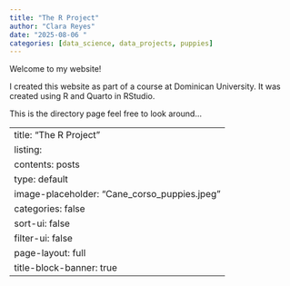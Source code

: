 ```yaml
---
title: "The R Project"
author: "Clara Reyes"
date: "2025-08-06 "
categories: [data_science, data_projects, puppies]
---
```


Welcome to my website!

I created this website as part of a course at Dominican University. It was created using R and Quarto in RStudio.

This is the directory page feel free to look around...

---
title: "The R Project"
listing: 
  contents: posts
  type: default
  image-placeholder: "Cane_corso_puppies.jpeg"
  categories: false
  sort-ui: false
  filter-ui: false
page-layout: full
title-block-banner: true
---
